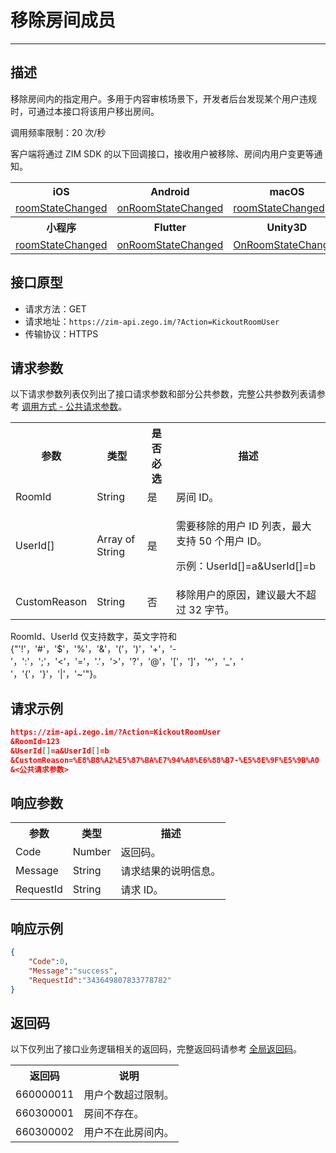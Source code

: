 # 移除房间成员

- - -

## 描述

移除房间内的指定用户。多用于内容审核场景下，开发者后台发现某个用户违规时，可通过本接口将该用户移出房间。

调用频率限制：20 次/秒

客户端将通过 ZIM SDK 的以下回调接口，接收用户被移除、房间内用户变更等通知。

<table>
<tbody><tr>
<th>iOS</th>
<th>Android</th>
<th>macOS</th>
<th>Windows</th>
<th>Web</th>
</tr>
<tr>
<td><a href="https://doc-zh.zego.im/article/api?doc=zim_API~objective-c_ios~protocol~ZIMEventHandler#zim-room-state-changed-event-extended-data" rel="noreferrer noopenner">roomStateChanged</a></td>
<td><a href="https://doc-zh.zego.im/article/api?doc=zim_API~java_android~class~ZIMEventHandler#on-room-state-changed" rel="noreferrer noopenner">onRoomStateChanged</a></td>
<td><a href="https://doc-zh.zego.im/article/api?doc=zim_API~objective-c_macos~protocol~ZIMEventHandler#zim-room-state-changed-event-extended-data" rel="noreferrer noopenner">roomStateChanged</a></td>
<td><a href="https://doc-zh.zego.im/article/api?doc=zim_API~cpp_windows~class~ZIMEventHandler#on-room-state-changed" rel="noreferrer noopenner">onRoomStateChanged</a></td>
<td><a href="https://doc-zh.zego.im/article/api?doc=zim_API~javascript_web~interface~ZIMEventHandler#room-state-changed" rel="noreferrer noopenner">roomStateChanged</a></td>
</tr>
<tr>
<th>小程序</th>
<th>Flutter</th>
<th>Unity3D</th>
<th>uni-app</th>
<th>React Native</th>
</tr>
<tr>
<td><a href="https://doc-zh.zego.im/article/api?doc=zim_API~javascript_wxxcx~interface~ZIMEventHandler#room-state-changed" rel="noreferrer noopenner">roomStateChanged</a></td>
<td><a href="https://pub.dev/documentation/zego_zim/latest/zego_zim/ZIMEventHandler/onRoomStateChanged.html" rel="noreferrer noopenner">onRoomStateChanged</a></td>
<td><a href="https://doc-zh.zego.im/article/api?doc=zim_API~cs_unity3d~class~ZIMEventHandler#on-room-state-changed" rel="noreferrer noopenner">OnRoomStateChanged</a></td>
<td><a href="https://doc-zh.zego.im/article/api?doc=zim_API~javascript_uni-app~interface~ZIMEventHandler#room-state-changed" rel="noreferrer noopenner">roomStateChanged</a></td>
<td><a href="https://doc-zh.zego.im/article/api?doc=zim_API~javascript_react-native~interface~ZIMEventHandler#room-state-changed" rel="noreferrer noopenner">roomStateChanged</a></td>
</tr>
</tbody></table>



## 接口原型

- 请求方法：GET
- 请求地址：`https://zim-api.zego.im/?Action=KickoutRoomUser`
- 传输协议：HTTPS


## 请求参数

以下请求参数列表仅列出了接口请求参数和部分公共参数，完整公共参数列表请参考 [调用方式 - 公共请求参数](../Accessing%20Server%20APIs.mdx#2-公共参数)。

<table>
  <tbody><tr>
    <th>参数</th>
    <th>类型</th>
    <th>是否必选</th>
    <th>描述</th>
  </tr>
  <tr>
    <td>RoomId</td>
    <td>String</td>
    <td>是</td>
    <td>房间 ID。</td>
  </tr>
  <tr>
    <td>UserId[]</td>
    <td>Array of String</td>
    <td>是</td>
    <td><p>需要移除的用户 ID 列表，最大支持 50 个用户 ID。</p><p>
</p><p>示例：UserId[]=a&amp;UserId[]=b</p><p></p></td>
  </tr>
  <tr>
    <td>CustomReason</td>
    <td>String</td>
    <td>否</td>
    <td>移除用户的原因，建议最大不超过 32 字节。</td>
  </tr>
</tbody></table>

<Note title="说明">

RoomId、UserId 仅支持数字，英文字符和 {"'!'，'#'，'$'，'%'，'&'，'('，')'，'+'，'-'，':'，';'，'<'，'='，'.'，'>'，'?'，'@'，'['，']'，'^'，'_'，' '，'{'，'}'，'|'，'~'"}。
</Note>

## 请求示例

```json
https://zim-api.zego.im/?Action=KickoutRoomUser
&RoomId=123
&UserId[]=a&UserId[]=b
&CustomReason=%E8%B8%A2%E5%87%BA%E7%94%A8%E6%88%B7-%E5%8E%9F%E5%9B%A0
&<公共请求参数>
```

## 响应参数

<table>
  <tbody><tr>
    <th>参数</th>
    <th>类型</th>
    <th>描述</th>
  </tr>
  <tr>
    <td>Code</td>
    <td>Number</td>
    <td>返回码。</td>
  </tr>
  <tr>
    <td>Message</td>
    <td>String</td>
    <td>请求结果的说明信息。</td>
  </tr>
  <tr>
    <td>RequestId</td>
    <td>String</td>
    <td>请求 ID。</td>
  </tr>
</tbody></table>


## 响应示例

```json
{
    "Code":0,
    "Message":"success",
    "RequestId":"343649807833778782"
}
```


## 返回码

以下仅列出了接口业务逻辑相关的返回码，完整返回码请参考 [全局返回码](../Return%20codes.mdx)。

<table>
  
  <tbody><tr>
    <th>返回码</th>
    <th>说明</th>
  </tr>
  <tr>
    <td>660000011</td>
    <td>用户个数超过限制。</td>
  </tr>
  <tr>
    <td>660300001</td>
    <td>房间不存在。</td>
  </tr>
  <tr>
    <td>660300002</td>
    <td>用户不在此房间内。</td>
  </tr>
</tbody></table>
